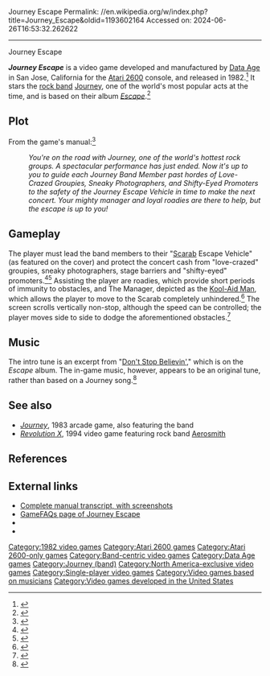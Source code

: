 Journey Escape
Permalink: //en.wikipedia.org/w/index.php?title=Journey_Escape&oldid=1193602164
Accessed on: 2024-06-26T16:53:32.262622



------
Journey Escape
{{Infobox video game
| title = Journey Escape
| image = Journey Escape.jpg
| caption = Cover art
| developer = [[Data Age]]
| publisher = Data Age
| designer = J. Ray Dettling<ref>{{cite journal |last1=Wiswell |first1=Phil |title=A Game To Beat The Band... |journal=[[Electronic Fun with Computers & Games|Electronic Fun with Computer & Games]] |date=July 1983 |volume=1 |issue=9 |pages=83-85, 96 |url=https://archive.org/details/Electronic_Fun_with_Computer_Games_Vol_01_No_09_1983-07_Fun_Games_Publishing_US/page/n81/mode/2up?q=Dettling&view=theater}}</ref>
| engine =
| released = {{vgrelease|NA|1982}}
| genre = [[Action game|Action]]
| modes = [[Single-player video game|Single-player]]
| platforms = [[Atari 2600]]
}}

'''''Journey Escape''''' is a video game developed and manufactured by [[Data Age]] in San Jose, California for the [[Atari 2600]] console, and released in 1982.<ref>{{cite web |last1=Sage |first1=Vic |title=Journey Escape For The Atari 2600 On MTV! |date=24 February 2020 |url=https://popcultureretrorama.com/2020/02/24/journey-escape-for-the-atari-2600-on-mtv/ |publisher=Pop Culture Retrorama |access-date=18 May 2020}}</ref> It stars the [[rock band]] [[Journey (band)|Journey]], one of the world's most popular acts at the time, and is based on their album [[Escape (Journey album)|''Escape'']].<ref>{{cite web |last1=Heupel |first1=Shannon |title=You won't want to 'Escape' from Black Jacket Symphony's Journey concert |url=https://www.montgomeryadvertiser.com/story/entertainment/2019/04/23/you-wont-want-escape-black-jacket-symphonys-journey-concert/3555853002/ |publisher=Montgomery Adviser |access-date=18 May 2020}}</ref>

==Plot==
From the game's manual:<ref>{{cite web |last1=Lake |first1=Steven |title=Journey Escape for the Atari 2600 |url=https://www.journey-tribute.com/journey/resources/atari2600/ |website=journey-tribute.com |access-date=18 May 2020}}</ref>

:''You're on the road with Journey, one of the world's hottest rock groups. A spectacular performance has just ended. Now it's up to you to guide each Journey Band Member past hordes of Love-Crazed Groupies, Sneaky Photographers, and Shifty-Eyed Promoters to the safety of the Journey Escape Vehicle in time to make the next concert. Your mighty manager and loyal roadies are there to help, but the escape is up to you!''

==Gameplay==

The player must lead the band members to their "[[Scarabaeus sacer|Scarab]] Escape Vehicle" (as featured on the cover) and protect the concert cash from "love-crazed" groupies, sneaky photographers, stage barriers and "shifty-eyed" promoters.<ref>{{cite web |last1=Robbins |first1=Michael |title=Journey Dorce : The Record : NPR |url=https://www.npr.org/sections/therecord/2017/06/20/533551342/journey-force |publisher=NPR |access-date=18 May 2020}}</ref><ref>{{cite web |last=Haider |first=Arwa |title=Joystick division! 10 bizarre band video games |url=https://www.bbc.co.uk/music/articles/9729c11b-b9e2-4326-be09-c8464d355de8 |website=bbc.co.uk |date=18 August 2017 |publisher=BBC Music |access-date=18 May 2020}}</ref> Assisting the player are roadies, which provide short periods of immunity to obstacles, and The Manager, depicted as the [[Kool-Aid Man]], which allows the player to move to the Scarab completely unhindered.<ref>{{cite web |last=Fletcher |first=JC |title=Virtually Overlooked: Journey Escape |url=https://www.engadget.com/2007-06-21-virtually-overlooked-journey-escape.html |website=Engadget |access-date=18 May 2020}}</ref> The screen scrolls vertically non-stop, although the speed can be controlled; the player moves side to side to dodge the aforementioned obstacles.<ref>{{cite web |title=AtariAge - Atari 2600 Manuals (HTML) - Journey Escape (Data Age) |url=https://atariage.com/manual_html_page.php?SoftwareLabelID=252 |publisher=Atari Age |access-date=18 May 2020}}</ref>

==Music==
The intro tune is an excerpt from "[[Don't Stop Believin']]," which is on the ''Escape'' album. The in-game music, however, appears to be an original tune, rather than based on a Journey song.<ref>{{cite web |last1=Wallace |first1=Adam |title=Journey Escape Review for Atari 2600 (1982) |url=http://www.defunctgames.com/review/1180/journey-escape |publisher=Defunct Games |access-date=18 May 2020}}</ref>

==See also==
* [[Journey (1983 video game)|''Journey'']], 1983 arcade game, also featuring the band
* ''[[Revolution X]]'', 1994 video game featuring rock band [[Aerosmith]]

==References==
{{reflist}}

==External links==
* [https://web.archive.org/web/20190427222814/www.journey-tribute.com/journey/resources/atari2600/ Complete manual transcript, with screenshots]
* [https://web.archive.org/web/20090107201917/http://www.gamefaqs.com/console/a2600/data/579215.html GameFAQs page of Journey Escape]
* {{MobyGames|10350}}
* {{Internet Archive|id=atari_2600_journey_escape_1982_data_age_112-006}}

{{Journey}}

[[Category:1982 video games]]
[[Category:Atari 2600 games]]
[[Category:Atari 2600-only games]]
[[Category:Band-centric video games]]
[[Category:Data Age games]]
[[Category:Journey (band)]]
[[Category:North America-exclusive video games]]
[[Category:Single-player video games]]
[[Category:Video games based on musicians]]
[[Category:Video games developed in the United States]]